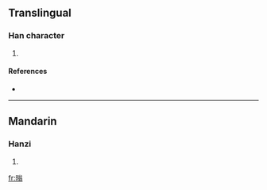 ==Translingual==

===Han character===
{{Han char|rn=72|rad=日|as=10|sn=14|four=6802<sub>7</sub>|canj=日金戈一 (ACIM)}}

# {{defn|Han|sort=日10}}

====References====
* {{Han ref|kx=0498.480|dkj=14094|dj=0867.260|hdz=21530.130|uh=66A1|ud=26273|bh=E1F6|bd=57846}}

----

==Mandarin==

===Hanzi===
{{cmn-hanzi|pin=[[bó]] ([[bo2]]), [[pù]] ([[pu4]]), [[wěng]] ([[weng3]])|wg=po<sup>2</sup>, p'u<sup>4</sup>, weng<sup>3</sup>}}

# {{defn|Mandarin|sort=日10}}

[[fr:暡]]